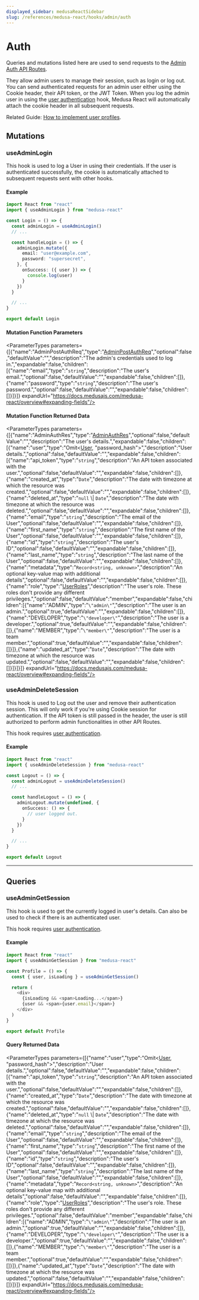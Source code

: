 ```yaml
---
displayed_sidebar: medusaReactSidebar
slug: /references/medusa-react/hooks/admin/auth
---
```



# Auth

Queries and mutations listed here are used to send requests to the [Admin Auth API Routes](https://docs.medusajs.com/api/admin#auth\_getauth).

They allow admin users to manage their session, such as login or log out.
You can send authenticated requests for an admin user either using the Cookie header, their API token, or the JWT Token.
When you log the admin user in using the [user authentication](medusa_react.Hooks.Admin.Auth.mdx#useadminlogin) hook, Medusa React will automatically attach the
cookie header in all subsequent requests.

Related Guide: [How to implement user profiles](https://docs.medusajs.com/modules/users/admin/manage-profile).

## Mutations

### useAdminLogin

This hook is used to log a User in using their credentials. If the user is authenticated successfully, 
the cookie is automatically attached to subsequent requests sent with other hooks.

#### Example

```ts
import React from "react"
import { useAdminLogin } from "medusa-react"

const Login = () => {
  const adminLogin = useAdminLogin()
  // ...

  const handleLogin = () => {
    adminLogin.mutate({
      email: "user@example.com",
      password: "supersecret",
    }, {
      onSuccess: ({ user }) => {
        console.log(user)
      }
    })
  }

  // ...
}

export default Login
```

#### Mutation Function Parameters

<ParameterTypes parameters={[{"name":"AdminPostAuthReq","type":"[AdminPostAuthReq](../../../medusa/classes/medusa.AdminPostAuthReq.mdx)","optional":false,"defaultValue":"","description":"The admin's credentials used to log in.","expandable":false,"children":[{"name":"email","type":"`string`","description":"The user's email.","optional":false,"defaultValue":"","expandable":false,"children":[]},{"name":"password","type":"`string`","description":"The user's password.","optional":false,"defaultValue":"","expandable":false,"children":[]}]}]} expandUrl="https://docs.medusajs.com/medusa-react/overview#expanding-fields"/>

#### Mutation Function Returned Data

<ParameterTypes parameters={[{"name":"AdminAuthRes","type":"[AdminAuthRes](../../../medusa/types/medusa.AdminAuthRes.mdx)","optional":false,"defaultValue":"","description":"The user's details.","expandable":false,"children":[{"name":"user","type":"Omit&#60;[User](../../../entities/classes/entities.User.mdx), \"password_hash\"&#62;","description":"User details.","optional":false,"defaultValue":"","expandable":false,"children":[{"name":"api_token","type":"`string`","description":"An API token associated with the user.","optional":false,"defaultValue":"","expandable":false,"children":[]},{"name":"created_at","type":"`Date`","description":"The date with timezone at which the resource was created.","optional":false,"defaultValue":"","expandable":false,"children":[]},{"name":"deleted_at","type":"`null` \\| `Date`","description":"The date with timezone at which the resource was deleted.","optional":false,"defaultValue":"","expandable":false,"children":[]},{"name":"email","type":"`string`","description":"The email of the User","optional":false,"defaultValue":"","expandable":false,"children":[]},{"name":"first_name","type":"`string`","description":"The first name of the User","optional":false,"defaultValue":"","expandable":false,"children":[]},{"name":"id","type":"`string`","description":"The user's ID","optional":false,"defaultValue":"","expandable":false,"children":[]},{"name":"last_name","type":"`string`","description":"The last name of the User","optional":false,"defaultValue":"","expandable":false,"children":[]},{"name":"metadata","type":"`Record<string, unknown>`","description":"An optional key-value map with additional details","optional":false,"defaultValue":"","expandable":false,"children":[]},{"name":"role","type":"[UserRoles](../../../entities/enums/entities.UserRoles.mdx)","description":"The user's role. These roles don't provide any different privileges.","optional":false,"defaultValue":"member","expandable":false,"children":[{"name":"ADMIN","type":"`\"admin\"`","description":"The user is an admin.","optional":true,"defaultValue":"","expandable":false,"children":[]},{"name":"DEVELOPER","type":"`\"developer\"`","description":"The user is a developer.","optional":true,"defaultValue":"","expandable":false,"children":[]},{"name":"MEMBER","type":"`\"member\"`","description":"The user is a team member.","optional":true,"defaultValue":"","expandable":false,"children":[]}]},{"name":"updated_at","type":"`Date`","description":"The date with timezone at which the resource was updated.","optional":false,"defaultValue":"","expandable":false,"children":[]}]}]}]} expandUrl="https://docs.medusajs.com/medusa-react/overview#expanding-fields"/>

### useAdminDeleteSession

This hook is used to Log out the user and remove their authentication session. This will only work if you're using Cookie session for authentication. If the API token is still passed in the header,
the user is still authorized to perform admin functionalities in other API Routes.

This hook requires [user authentication](medusa_react.Hooks.Admin.Auth.mdx#useadminlogin).

#### Example

```ts
import React from "react"
import { useAdminDeleteSession } from "medusa-react"

const Logout = () => {
  const adminLogout = useAdminDeleteSession()
  // ...

  const handleLogout = () => {
    adminLogout.mutate(undefined, {
      onSuccess: () => {
        // user logged out.
      }
    })
  }

  // ...
}

export default Logout
```

___

## Queries

### useAdminGetSession

This hook is used to get the currently logged in user's details. Can also be used to check if there is an authenticated user.

This hook requires [user authentication](medusa_react.Hooks.Admin.Auth.mdx#useadminlogin).

#### Example

```ts
import React from "react"
import { useAdminGetSession } from "medusa-react"

const Profile = () => {
  const { user, isLoading } = useAdminGetSession()

  return (
    <div>
      {isLoading && <span>Loading...</span>}
      {user && <span>{user.email}</span>}
    </div>
  )
}

export default Profile
```

#### Query Returned Data

<ParameterTypes parameters={[{"name":"user","type":"Omit&#60;[User](../../../entities/classes/entities.User.mdx), \"password_hash\"&#62;","description":"User details.","optional":false,"defaultValue":"","expandable":false,"children":[{"name":"api_token","type":"`string`","description":"An API token associated with the user.","optional":false,"defaultValue":"","expandable":false,"children":[]},{"name":"created_at","type":"`Date`","description":"The date with timezone at which the resource was created.","optional":false,"defaultValue":"","expandable":false,"children":[]},{"name":"deleted_at","type":"`null` \\| `Date`","description":"The date with timezone at which the resource was deleted.","optional":false,"defaultValue":"","expandable":false,"children":[]},{"name":"email","type":"`string`","description":"The email of the User","optional":false,"defaultValue":"","expandable":false,"children":[]},{"name":"first_name","type":"`string`","description":"The first name of the User","optional":false,"defaultValue":"","expandable":false,"children":[]},{"name":"id","type":"`string`","description":"The user's ID","optional":false,"defaultValue":"","expandable":false,"children":[]},{"name":"last_name","type":"`string`","description":"The last name of the User","optional":false,"defaultValue":"","expandable":false,"children":[]},{"name":"metadata","type":"`Record<string, unknown>`","description":"An optional key-value map with additional details","optional":false,"defaultValue":"","expandable":false,"children":[]},{"name":"role","type":"[UserRoles](../../../entities/enums/entities.UserRoles.mdx)","description":"The user's role. These roles don't provide any different privileges.","optional":false,"defaultValue":"member","expandable":false,"children":[{"name":"ADMIN","type":"`\"admin\"`","description":"The user is an admin.","optional":true,"defaultValue":"","expandable":false,"children":[]},{"name":"DEVELOPER","type":"`\"developer\"`","description":"The user is a developer.","optional":true,"defaultValue":"","expandable":false,"children":[]},{"name":"MEMBER","type":"`\"member\"`","description":"The user is a team member.","optional":true,"defaultValue":"","expandable":false,"children":[]}]},{"name":"updated_at","type":"`Date`","description":"The date with timezone at which the resource was updated.","optional":false,"defaultValue":"","expandable":false,"children":[]}]}]} expandUrl="https://docs.medusajs.com/medusa-react/overview#expanding-fields"/>
